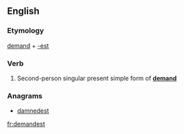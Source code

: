 ==English==

===Etymology===
[[demand]] + [[-est]]

===Verb===
{{en-verb form}}

# {{context|archaic}} Second-person singular present simple form of '''[[demand]]'''

===Anagrams===
* [[damnedest#English|damnedest]]

[[fr:demandest]]